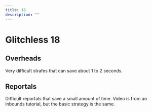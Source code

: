 ```yaml
---
title: 18
description: ""
---
```


# Glitchless 18


<Tabs queryString="tab" defaultValue="beginner" className="tabs tabs--block">
<TabItem value="beginner" label="Beginner" attributes={{className: "beginner"}}>

<YouTube url="https://www.youtube.com/watch?v=3Y0bPhvjpCI"/>

</TabItem>
<TabItem value="advanced" label="Advanced" attributes={{className: "advanced"}}>

## Overheads

Very difficult strafes that can save about 1 to 2 seconds.

<YouTube url="https://www.youtube.com/watch?v=UJbW52KapL4" />

## Reportals

Difficult reportals that save a small amount of time. Video is from an inbounds tutorial, but the basic strategy is the same.

<YouTube url="https://youtu.be/Dd18VMnZT08"/>

</TabItem>
</Tabs>

